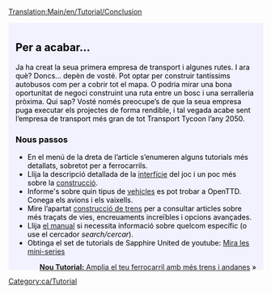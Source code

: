 [[Translation:Main/en/Tutorial/Conclusion]]{{en/-}}
{{en/Tabs|5|5
|Tutorial/Ca|1. Començament<!--
-->|Tutorial/Autobusos/Ca|2. Autobusos<!--
-->|Tutorial/Trens/Ca|3. Trens<!--
-->|Tutorial/Avions/Ca|4. Avions<!--
-->|Tutorial/Final/Ca|5. Per a acabar...}}
<div style="padding:.5em 1em 1em 1em; border-top:none; background-color:#f1f2fe; color:#000;">
<div style="float: right">
{{tutorial/Ca}}</div>

==Per a acabar...==
Ja ha creat la seua primera empresa de transport i algunes rutes. I ara què? Doncs... depèn de vosté. Pot optar per construir tantíssims autobusos com per a cobrir tot el mapa. O podria mirar una bona oportunitat de negoci construint una ruta entre un bosc i una serralleria pròxima. Qui sap? Vosté només preocupe’s de que la seua empresa puga executar els projectes de forma rendible, i tal vegada acabe sent l’empresa de transport més gran de tot Transport Tycoon l’any 2050. 

===Nous passos===
* En el menú de la dreta de l’article s’enumeren alguns tutorials més detallats, sobretot per a ferrocarrils.
* Llija la descripció detallada de la [[Main/ca/Interfície del joc|interfície]] del joc i un poc més sobre la [[Main/ca/Construcció|construcció]].
* Informe's sobre quin tipus de [[Main/ca/Vehicles|vehicles]] es pot trobar a OpenTTD. Conega els avions i els vaixells.
* Mire l’apartat [[Main/ca/Construcció de trens|construcció de trens]] per a consultar articles sobre més traçats de vies, encreuaments increïbles i opcions avançades.
* Llija [[Main/ca/OpenTTD|el manual]] si necessita informació sobre quelcom específic (o use el cercador ''search/cercar'').
* Obtinga el set de tutorials de Sapphire United de youtube: [http://www.youtube.com/watch?v=KAriYewKvj8&feature=PlayList&p=C168C0CB0588B9A0&index=0&playnext=1 Mira les mini-series]


<span style="float: right">[[Main/ca/Tutorial/Dues andanes|'''Nou Tutorial:''' Amplia el teu ferrocarril amb més trens i andanes]] &raquo;</span>
</div>
[[Category:ca/Tutorial]]